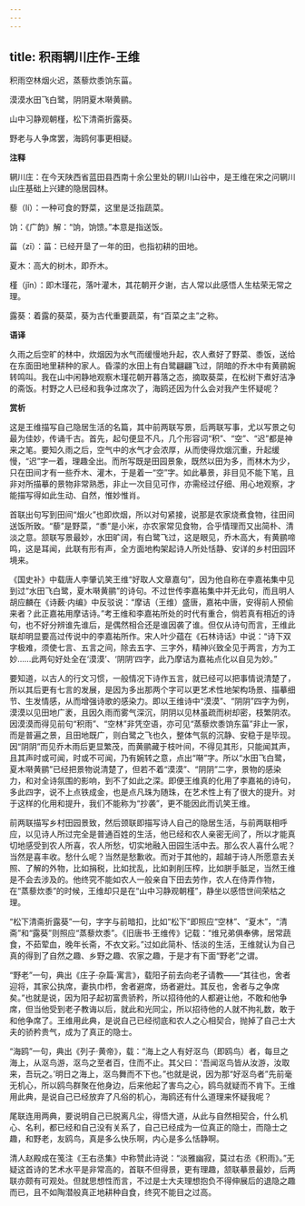 ```yaml
---
---
---
```

title: 积雨辋川庄作-王维
---

积雨空林烟火迟，蒸藜炊黍饷东菑。

漠漠水田飞白鹭，阴阴夏木啭黄鹂。

山中习静观朝槿，松下清斋折露葵。

野老与人争席罢，海鸥何事更相疑。

**注释**

辋川庄：在今天陕西省蓝田县西南十余公里处的辋川山谷中，是王维在宋之问辋川山庄基础上兴建的隐居园林。

藜（lí）：一种可食的野菜，这里是泛指蔬菜。

饷：《广韵》解：“饷，饷馈。”本意是指送饭。

菑（zī）：菑：已经开垦了一年的田，也指初耕的田地。

夏木：高大的树木，即乔木。

槿（jǐn）：即木瑾花，落叶灌木，其花朝开夕谢，古人常以此感悟人生枯荣无常之理。

露葵：着露的葵菜，葵为古代重要蔬菜，有“百菜之主”之称。

**语译**

久雨之后空旷的林中，炊烟因为水气而缓慢地升起，农人煮好了野菜、黍饭，送给在东面田地里耕种的家人。昏濛的水田上有白鹭翩翩飞过，阴暗的乔木中有黄鹂婉转鸣叫。我在山中闲静地观察木瑾花朝开暮落之态，摘取葵菜，在松树下煮好洁净的斋饭。村野之人已经和我争过席次了，海鸥还因为什么会对我产生怀疑呢？

**赏析**

这是王维描写自己隐居生活的名篇，其中前两联写景，后两联写事，尤以写景之句最为佳妙，传诵千古。首先，起句便显不凡，几个形容词“积”、“空”、“迟”都是神来之笔。要知久雨之后，空气中的水气才会浓厚，从而使得炊烟沉重，升起缓慢，“迟”字一着，理趣全出。而所写既是田园景象，既然以田为多，而林木为少，只在田间才有一些乔木、灌木，于是着一“空”字。如此摹景，非目见不能下笔，且非对所描摹的景物非常熟悉，非止一次目见可作，亦需经过仔细、用心地观察，才能描写得如此生动、自然，惟妙惟肖。

首联出句写到田间“烟火”也即炊烟，所以对句紧接，说那是农家烧煮食物，往田间送饭所致。“藜”是野菜，“黍”是小米，亦农家常见食物，合乎情理而又出简朴、清淡之意。颔联写景最妙，水田旷阔，有白鹭飞过，这是眼见，乔木高大，有黄鹂啼鸣，这是耳闻，此联有形有声，全方面地构架起诗人所处恬静、安详的乡村田园环境来。

《国史补》中载唐人李肇讥笑王维“好取人文章嘉句”，因为他自称在李嘉祐集中见到过“水田飞白鹭，夏木啭黄鹂”的诗句。不过世传李嘉祐集中并无此句，而且明人胡应麟在《诗薮·内编》中反驳说：“摩诘（王维）盛唐，嘉祐中唐，安得前人预偷来者？此正嘉祐用摩诘诗。”考王维和李嘉祐所处的时代有重合，倘若真有相近的诗句，也不好分辨谁先谁后，是偶然相合还是谁因袭了谁。但仅从诗句而言，王维此联却明显要高过传说中的李嘉祐所作。宋人叶少蕴在《石林诗话》中说：“诗下双字极难，须使七言、五言之间，除去五字、三字外，精神兴致全见于两言，方为工妙……此两句好处全在‘漠漠’、‘阴阴’四字，此乃摩诘为嘉祐点化以自见为妙。”

要知道，以古人的行文习惯，一般情况下诗作五言，就已经可以把事情说清楚了，所以其后更有七言的发展，是因为多出那两个字可以更艺术性地架构场景、描摹细节、生发情感，从而增强诗歌的感染力。即以王维诗中“漠漠”、“阴阴”四字为例，漠漠以见田地广袤，且因久雨而雾气深沉，阴阴以见林虽疏而树却密，枝繁阴浓。因漠漠而得见前句“积雨”、“空林”非凭空语，亦可见“蒸藜炊黍饷东菑”非止一家，而是普遍之景，且田地既广，则白鹭之飞也久，整体气氛的沉静、安稳于是毕现。因“阴阴”而见乔木雨后更显繁茂，而黄鹂藏于枝叶间，不得见其形，只能闻其声，且其声时或可闻，时或不可闻，乃有婉转之意，点出“啭”字。所以“水田飞白鹭，夏木啭黄鹂”已经把景物说清楚了，但若不着“漠漠”、“阴阴”二字，景物的感染力，和对全诗氛围的影响，到不了如此之深。即便王维真的化用了李嘉祐的诗句，多此四字，说不上点铁成金，也是点凡珠为随珠，在艺术性上有了很大的提升。对于这样的化用和提升，我们不能称为“抄袭”，更不能因此而讥笑王维。

前两联描写乡村田园景致，然后颈联即描写诗人自己的隐居生活，与前两联相呼应，以见诗人所过完全是普通百姓的生活，他已经和农人亲密无间了，所以才能真切地感受到农人所喜，农人所愁，切实地融入田园生活中去。那么农人喜什么呢？当然是喜丰收。愁什么呢？当然是愁歉收。而对于其他的，超越于诗人所愿意去关照、了解的外物，比如捐税，比如扰乱，比如剥削压榨，比如胼手胝足，当然王维是不会去涉及的。他终究不能如农人一般亲自下田去劳作，农人在侍弄作物，在“蒸藜炊黍”的时候，王维却只是在“山中习静观朝槿”，静坐以感悟世间荣枯之理。

“松下清斋折露葵”一句，字字与前暗扣，比如“松下”即照应“空林”、“夏木”，“清斋”和“露葵”则照应“蒸藜炊黍”。《旧唐书·王维传》记载：“维兄弟俱奉佛，居常蔬食，不茹荤血，晚年长斋，不衣文彩。”过如此简朴、恬淡的生活，王维就认为自己真的得到了自然之趣、乡野之趣、农家之趣，于是才有下面“野老”之谓。

“野老”一句，典出《庄子·杂篇·寓言》，载阳子前去向老子请教——“其往也，舍者迎将，其家公执席，妻执巾栉，舍者避席，炀者避灶。其反也，舍者与之争席矣。”也就是说，因为阳子起初富贵骄矜，所以招待他的人都避让他，不敢和他争席，但当他受到老子教诲以后，就此和光同尘，所以招待他的人就不拘礼数，敢于和他争席了。王维用此典，是说自己已经彻底和农人之心相契合，抛掉了自己士大夫的骄矜贵气，成为了真正的隐士。

“海鸥”一句，典出《列子·黄帝》，载：“海上之人有好沤鸟（即鸥鸟）者，每旦之海上，从沤鸟游，沤鸟之至者百，住而不止。其父曰：‘吾闻沤鸟皆从汝游，汝取来，吾玩之。’明日之海上，沤鸟舞而不下也。”也就是说，因为那“好沤鸟者”先前毫无机心，所以鸥鸟群聚在他身边，后来他起了害鸟之心，鸥鸟就疑而不肯下。王维用此典，是说自己已经放弃了凡俗的机心，海鸥还有什么道理来怀疑我呢？

尾联连用两典，要说明自己已脱离凡尘，得悟大道，从此与自然相契合，什么机心、名利，都已经和自己没有关系了，自己已经成为一位真正的隐士，而隐士之趣，和野老，友鸥鸟，真是多么快乐啊，内心是多么恬静啊。

清人赵殿成在笺注《王右丞集》中称赞此诗说：“淡雅幽寂，莫过右丞《积雨》。”无疑这首诗的艺术水平是非常高的，首联不但得景，更有理趣，颔联摹景最妙，后两联亦颇有可观处。但就思想性而言，不过是士大夫理想抱负不得伸展后的退隐之趣而已，且不如陶潜般真正地耕种自食，终究不能目之过高。